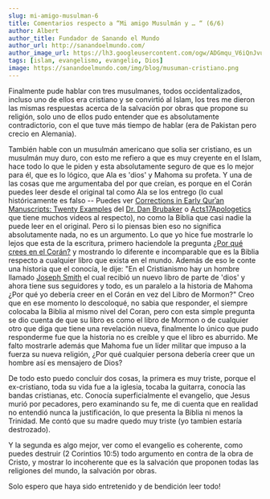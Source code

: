 ```yaml
---
slug: mi-amigo-musulman-6
title: Comentarios respecto a “Mi amigo Musulmán y … “ (6/6)
author: Albert
author_title: Fundador de Sanando el Mundo
author_url: http://sanandoelmundo.com/
author_image_url: https://lh3.googleusercontent.com/ogw/ADGmqu_V6iQnJvuIOUFQJ8ebZQW6vvBd8lk0fipmF92Z
tags: [islam, evangelismo, evangelio, Dios]
image: https://sanandoelmundo.com/img/blog/musuman-cristiano.png
---
```



<Redirect to="/articles/mi-amigo-musulman" />



Finalmente pude hablar con tres musulmanes, todos occidentalizados, incluso uno de ellos era cristiano y se convirtió al Islam, los tres me dieron las mismas respuestas acerca de la salvación por obras que propone su religión, solo uno de ellos pudo entender que es absolutamente contradictorio, con el que tuve más tiempo de hablar (era de Pakistan pero crecio en Alemania).

También hable con un musulmán americano que solia ser cristiano, es un musulmán muy duro, con esto me refiero a que es muy creyente en el Islam, hace todo lo que le piden y esta absolutamente seguro de que es lo mejor para él, que es lo lógico, que Ala es 'dios' y Mahoma su profeta. Y una de las cosas que me argumentaba del por que creían, es porque en el Corán puedes leer desde el original tal como Ala se los entrego (lo cual históricamente es falso -- Puedes ver [Corrections in Early Qurʾan Manuscripts: Twenty Examples](https://www.amazon.com/Corrections-Early-Qur%CA%BE%C4%81n-Manuscripts-Manuscript/dp/1949123030/) del [Dr. Dan Brubaker](https://www.youtube.com/channel/UCP-g6LEOwXpMwu5PhMCIxhw) o [Acts17Apologetics](https://www.youtube.com/watch?v=mXBgWbNfQF4) que tiene muchos videos al respecto), no como la Biblia que casi nadie la puede leer en el original. Pero si lo piensas bien eso no significa absolutamente nada, no es un argumento. Lo que yo hice fue mostrarle lo lejos que esta de la escritura, primero haciendole la pregunta [¿Por qué crees en el Corán?](/blog/mi-amigo-musulman/) y mostrando lo diferente e incomparable que es la Biblia respecto a cualquier libro que exista en el mundo. Además de eso le conte una historia que el conocía, le dije: "En el Cristianismo hay un hombre llamado [Joseph Smith](https://es.wikipedia.org/wiki/Joseph_Smith) el cual recibió un nuevo libro de parte de 'dios' y ahora tiene sus seguidores y todo, es un paralelo a la historia de Mahoma ¿Por qué yo debería creer en el Corán en vez del Libro de Mormon?" Creo que en ese momento lo descoloqué, no sabia que responder, el siempre colocaba la Biblia al mismo nivel del Coran, pero con esta simple pregunta se dio cuenta de que su libro es como el libro de Mormon o de cualquier otro que diga que tiene una revelación nueva, finalmente lo único que pudo responderme fue que la historia no es creíble y que el libro es aburrido. Me falto mostrarle además que Mahoma fue un líder militar que impuso a la fuerza su nueva religión, ¿Por qué cualquier persona debería creer que un hombre así es mensajero de Dios?

De todo esto puedo concluir dos cosas, la primera es muy triste, porque el ex-cristiano, toda su vida fue a la iglesia, tocaba la guitarra, conocía las bandas cristianas, etc. Conocía superficialmente el evangelio, que Jesus murió por pecadores, pero examinando su fe, me di cuenta que en realidad no entendió nunca la justificación, lo que presenta la Biblia ni menos la Trinidad. Me contó que su madre quedo muy triste (yo tambien estaría destrozado).

Y la segunda es algo mejor, ver como el evangelio es coherente, como puedes destruir (2 Corintios 10:5) todo argumento en contra de la obra de Cristo, y mostrar lo incoherente que es la salvación que proponen todas las religiones del mundo, la salvación por obras.

Solo espero que haya sido entretenido y de bendición leer todo!
